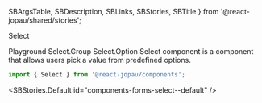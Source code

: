   SBArgsTable,
  SBDescription,
  SBLinks,
  SBStories,
  SBTitle
} from '@react-jopau/shared/stories';

<SBTitle>Select</SBTitle>

<SBLinks>
  <SBLinks.Item href="components-forms-select--default">Playground</SBLinks.Item>
  <SBLinks.Item href="components-forms-select--group-docs">Select.Group</SBLinks.Item>
  <SBLinks.Item href="components-forms-select--option-docs">Select.Option</SBLinks.Item>
</SBLinks>

<SBDescription>
  Select component is a component that allows users pick a value from predefined options.
</SBDescription>

```jsx dark
import { Select } from '@react-jopau/components';
```

<SBStories.Default id="components-forms-select--default" />

<SBArgsTable component={Select} />

<SBStories>
  <SBStories.Item
    label="Label And Placeholder"
    id="components-forms-select--label-and-placeholder"
  />
  <SBStories.Item label="Sizes" id="components-forms-select--sizes" />
  <SBStories.Item label="Variants" id="components-forms-select--variants" />
  <SBStories.Item label="Color" id="components-forms-select--color" />
  <SBStories.Item label="Status" id="components-forms-select--status" />
  <SBStories.Item label="Helper Text" id="components-forms-select--helper-text" />
  <SBStories.Item label="Shape" id="components-forms-select--shape" />
  <SBStories.Item label="Required" id="components-forms-select--required" />
  <SBStories.Item label="Disabled" id="components-forms-select--disabled" />
  <SBStories.Item label="Full Width" id="components-forms-select--full-width" />
</SBStories>
